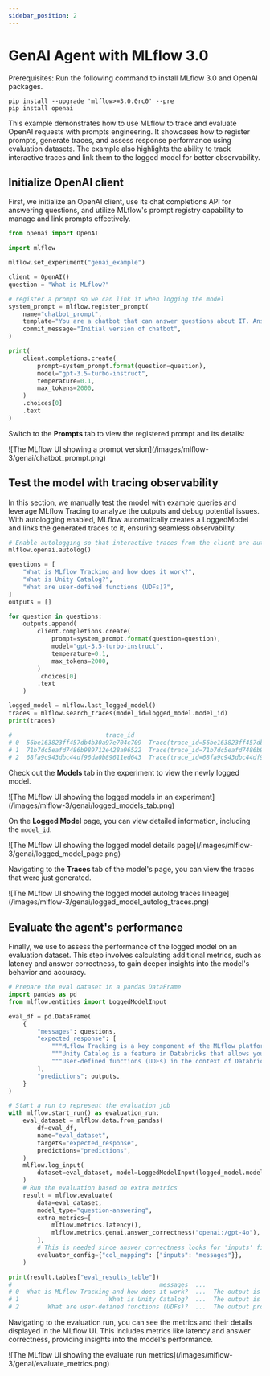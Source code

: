 ```yaml
---
sidebar_position: 2
---
```



# GenAI Agent with MLflow 3.0

Prerequisites:
Run the following command to install MLflow 3.0 and OpenAI packages.
```
pip install --upgrade 'mlflow>=3.0.0rc0' --pre
pip install openai
```

This example demonstrates how to use MLflow to trace and evaluate OpenAI requests with prompts engineering.
It showcases how to register prompts, generate traces, and assess response performance using evaluation datasets.
The example also highlights the ability to track interactive traces and link them to the logged model for better observability.

## Initialize OpenAI client

First, we initialize an OpenAI client, use its chat completions API for answering questions, and utilize MLflow's prompt registry capability to manage and link prompts effectively.

```python
from openai import OpenAI

import mlflow

mlflow.set_experiment("genai_example")

client = OpenAI()
question = "What is MLflow?"

# register a prompt so we can link it when logging the model
system_prompt = mlflow.register_prompt(
    name="chatbot_prompt",
    template="You are a chatbot that can answer questions about IT. Answer this question: {{question}}",
    commit_message="Initial version of chatbot",
)

print(
    client.completions.create(
        prompt=system_prompt.format(question=question),
        model="gpt-3.5-turbo-instruct",
        temperature=0.1,
        max_tokens=2000,
    )
    .choices[0]
    .text
)
```

Switch to the **Prompts** tab to view the registered prompt and its details:

<div className="center-div" style={{ width: "100%" }}>
    ![The MLflow UI showing a prompt version](/images/mlflow-3/genai/chatbot_prompt.png)
</div>

## Test the model with tracing observability

In this section, we manually test the model with example queries and leverage MLflow Tracing to analyze the outputs and debug potential issues. 
With autologging enabled, MLflow automatically creates a LoggedModel and links the generated traces to it, ensuring seamless observability.

```python
# Enable autologging so that interactive traces from the client are automatically linked to a LoggedModel
mlflow.openai.autolog()

questions = [
    "What is MLflow Tracking and how does it work?",
    "What is Unity Catalog?",
    "What are user-defined functions (UDFs)?",
]
outputs = []

for question in questions:
    outputs.append(
        client.completions.create(
            prompt=system_prompt.format(question=question),
            model="gpt-3.5-turbo-instruct",
            temperature=0.1,
            max_tokens=2000,
        )
        .choices[0]
        .text
    )

logged_model = mlflow.last_logged_model()
traces = mlflow.search_traces(model_id=logged_model.model_id)
print(traces)

#                          trace_id                                              trace  ...                                               tags assessments
# 0  56be163823ff457db4b30a97e704c709  Trace(trace_id=56be163823ff457db4b30a97e704c...  ...  {'mlflow.artifactLocation': 'file:///Users/ser...          []
# 1  71b7dc5eafd7486b989712e428a96522  Trace(trace_id=71b7dc5eafd7486b989712e428a96...  ...  {'mlflow.artifactLocation': 'file:///Users/ser...          []
# 2  68fa9c943dbc44df96da0b89611ed643  Trace(trace_id=68fa9c943dbc44df96da0b89611ed...  ...  {'mlflow.artifactLocation': 'file:///Users/ser...          []
```

Check out the **Models** tab in the experiment to view the newly logged model.

<div className="center-div" style={{ width: "100%" }}>
    ![The MLflow UI showing the logged models in an experiment](/images/mlflow-3/genai/logged_models_tab.png)
</div>

On the **Logged Model** page, you can view detailed information, including the `model_id`.

<div className="center-div" style={{ width: "100%" }}>
    ![The MLflow UI showing the logged model details page](/images/mlflow-3/genai/logged_model_page.png)
</div>

Navigating to the **Traces** tab of the model's page, you can view the traces that were just generated.

<div className="center-div" style={{ width: "100%" }}>
    ![The MLflow UI showing the logged model autolog traces lineage](/images/mlflow-3/genai/logged_model_autolog_traces.png)
</div>

## Evaluate the agent's performance

Finally, we use <APILink fn="mlflow.evaluate" /> to assess the performance of the logged model on an evaluation dataset. 
This step involves calculating additional metrics, such as latency and answer correctness, to gain deeper insights into the model's behavior and accuracy.

```python
# Prepare the eval dataset in a pandas DataFrame
import pandas as pd
from mlflow.entities import LoggedModelInput

eval_df = pd.DataFrame(
    {
        "messages": questions,
        "expected_response": [
            """MLflow Tracking is a key component of the MLflow platform designed to record and manage machine learning experiments. It enables data scientists and engineers to log parameters, code versions, metrics, and artifacts in a systematic way, facilitating experiment tracking and reproducibility.\n\nHow It Works:\n\nAt the heart of MLflow Tracking is the concept of a run, which is an execution of a machine learning code. Each run can log the following:\n\nParameters: Input variables or hyperparameters used in the model (e.g., learning rate, number of trees). Metrics: Quantitative measures to evaluate the model's performance (e.g., accuracy, loss). Artifacts: Output files like models, datasets, or images generated during the run. Source Code: The version of the code or Git commit hash used. These logs are stored in a tracking server, which can be set up locally or on a remote server. The tracking server uses a backend storage (like a database or file system) to keep a record of all runs and their associated data.\n\n Users interact with MLflow Tracking through its APIs available in multiple languages (Python, R, Java, etc.). By invoking these APIs in the code, you can start and end runs, and log data as the experiment progresses. Additionally, MLflow offers autologging capabilities for popular machine learning libraries, automatically capturing relevant parameters and metrics without manual code changes.\n\nThe logged data can be visualized using the MLflow UI, a web-based interface that displays all experiments and runs. This UI allows you to compare runs side-by-side, filter results, and analyze performance metrics over time. It aids in identifying the best models and understanding the impact of different parameters.\n\nBy providing a structured way to record experiments, MLflow Tracking enhances collaboration among team members, ensures transparency, and makes it easier to reproduce results. It integrates seamlessly with other MLflow components like Projects and Model Registry, offering a comprehensive solution for managing the machine learning lifecycle.""",
            """Unity Catalog is a feature in Databricks that allows you to create a centralized inventory of your data assets, such as tables, views, and functions, and share them across different teams and projects. It enables easy discovery, collaboration, and reuse of data assets within your organization.\n\nWith Unity Catalog, you can:\n\n1. Create a single source of truth for your data assets: Unity Catalog acts as a central repository of all your data assets, making it easier to find and access the data you need.\n2. Improve collaboration: By providing a shared inventory of data assets, Unity Catalog enables data scientists, engineers, and other stakeholders to collaborate more effectively.\n3. Foster reuse of data assets: Unity Catalog encourages the reuse of existing data assets, reducing the need to create new assets from scratch and improving overall efficiency.\n4. Enhance data governance: Unity Catalog provides a clear view of data assets, enabling better data governance and compliance.\n\nUnity Catalog is particularly useful in large organizations where data is scattered across different teams, projects, and environments. It helps create a unified view of data assets, making it easier to work with data across different teams and projects.""",
            """User-defined functions (UDFs) in the context of Databricks and Apache Spark are custom functions that you can create to perform specific tasks on your data. These functions are written in a programming language such as Python, Java, Scala, or SQL, and can be used to extend the built-in functionality of Spark.\n\nUDFs can be used to perform complex data transformations, data cleaning, or to apply custom business logic to your data. Once defined, UDFs can be invoked in SQL queries or in DataFrame transformations, allowing you to reuse your custom logic across multiple queries and applications.\n\nTo use UDFs in Databricks, you first need to define them in a supported programming language, and then register them with the SparkSession. Once registered, UDFs can be used in SQL queries or DataFrame transformations like any other built-in function.\n\nHere\'s an example of how to define and register a UDF in Python:\n\n```python\nfrom pyspark.sql.functions import udf\nfrom pyspark.sql.types import IntegerType\n\n# Define the UDF function\ndef multiply_by_two(value):\n    return value * 2\n\n# Register the UDF with the SparkSession\nmultiply_udf = udf(multiply_by_two, IntegerType())\n\n# Use the UDF in a DataFrame transformation\ndata = spark.range(10)\nresult = data.withColumn("multiplied", multiply_udf(data.id))\nresult.show()\n```\n\nIn this example, we define a UDF called `multiply_by_two` that multiplies a given value by two. We then register this UDF with the SparkSession using the `udf` function, and use it in a DataFrame transformation to multiply the `id` column of a DataFrame by two.""",
        ],
        "predictions": outputs,
    }
)

# Start a run to represent the evaluation job
with mlflow.start_run() as evaluation_run:
    eval_dataset = mlflow.data.from_pandas(
        df=eval_df,
        name="eval_dataset",
        targets="expected_response",
        predictions="predictions",
    )
    mlflow.log_input(
        dataset=eval_dataset, model=LoggedModelInput(logged_model.model_id)
    )
    # Run the evaluation based on extra metrics
    result = mlflow.evaluate(
        data=eval_dataset,
        model_type="question-answering",
        extra_metrics=[
            mlflow.metrics.latency(),
            mlflow.metrics.genai.answer_correctness("openai:/gpt-4o"),
        ],
        # This is needed since answer_correctness looks for 'inputs' field
        evaluator_config={"col_mapping": {"inputs": "messages"}},
    )

print(result.tables["eval_results_table"])
#                                         messages  ...                answer_correctness/v1/justification
# 0  What is MLflow Tracking and how does it work?  ...  The output is mostly correct, providing accura...
# 1                         What is Unity Catalog?  ...  The output is completely incorrect as it descr...
# 2        What are user-defined functions (UDFs)?  ...  The output provides a general definition of us...
```
Navigating to the evaluation run, you can see the metrics and their details displayed in the MLflow UI. This includes metrics like latency and answer correctness, providing insights into the model's performance.

<div className="center-div" style={{ width: "100%" }}>
    ![The MLflow UI showing the evaluate run metrics](/images/mlflow-3/genai/evaluate_metrics.png)
</div>
